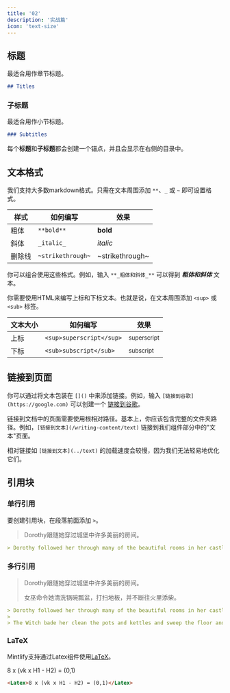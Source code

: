 ```yaml
---
title: '02'
description: '实战篇'
icon: 'text-size'
---
```


## 标题

最适合用作章节标题。

```md
## Titles
```

### 子标题

最适合用作小节标题。

```md
### Subtitles
```

<Tip>

每个**标题**和**子标题**都会创建一个锚点，并且会显示在右侧的目录中。

</Tip>

## 文本格式

我们支持大多数markdown格式。只需在文本周围添加 `**`、`_` 或 `~` 即可设置格式。

| 样式     | 如何编写        | 效果           |
| -------- | -------------- | -------------- |
| 粗体     | `**bold**`     | **bold**       |
| 斜体     | `_italic_`     | _italic_       |
| 删除线   | `~strikethrough~` | ~strikethrough~ |

你可以组合使用这些格式。例如，输入 `**_粗体和斜体_**` 可以得到 **_粗体和斜体_** 文本。

你需要使用HTML来编写上标和下标文本。也就是说，在文本周围添加 `<sup>` 或 `<sub>` 标签。

| 文本大小 | 如何编写               | 效果                  |
| -------- | --------------------- | -------------------- |
| 上标     | `<sup>superscript</sup>` | <sup>superscript</sup> |
| 下标     | `<sub>subscript</sub>`   | <sub>subscript</sub>   |

## 链接到页面

你可以通过将文本包装在 `[]()` 中来添加链接。例如，输入 `[链接到谷歌](https://google.com)` 可以创建一个 [链接到谷歌](https://google.com)。

链接到文档中的页面需要使用根相对路径。基本上，你应该包含完整的文件夹路径。例如，`[链接到文本](/writing-content/text)` 链接到我们组件部分中的"文本"页面。

相对链接如 `[链接到文本](../text)` 的加载速度会较慢，因为我们无法轻易地优化它们。

## 引用块

### 单行引用

要创建引用块，在段落前面添加 `>`。

> Dorothy跟随她穿过城堡中许多美丽的房间。

```md
> Dorothy followed her through many of the beautiful rooms in her castle.
```

### 多行引用 

> Dorothy跟随她穿过城堡中许多美丽的房间。
>
> 女巫命令她清洗锅碗瓢盆，打扫地板，并不断往火里添柴。

```md
> Dorothy followed her through many of the beautiful rooms in her castle.
>
> The Witch bade her clean the pots and kettles and sweep the floor and keep the fire fed with wood.
```

### LaTeX

Mintlify支持通过Latex组件使用[LaTeX](https://www.latex-project.org)。

<Latex>8 x (vk x H1 - H2) = (0,1)</Latex>

```md
<Latex>8 x (vk x H1 - H2) = (0,1)</Latex>
```